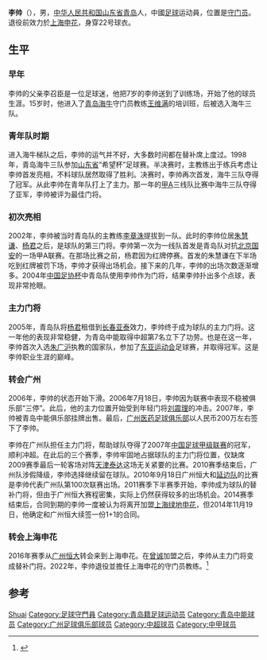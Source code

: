 {{noteta|G1=足球}}
{{Otheruses|other=1994年出生的同名足球运动员|李帅 (1994年)}}
{{Football player infobox
| playername = 李帅 
| image = [[File:Li_Shuai.JPG|250px]]
| fullname = 李帅
| height = {{height|m=1.91}}
| nickname = 
| dateofbirth = 1982年8月18日
| cityofbirth = [[山东省|山东省]][[青岛|青岛]] 
| countryofbirth = {{CHN}}
| currentclub = [[上海绿地申花|上海绿地申花]]
| clubnumber = 
| position = [[守门员|守门员]]
| youthyears1    = 1997–2001 | youthclubs1 = [[青岛中能|青岛海牛]]
| years1         = 2002–2006 | clubs1 = [[青岛中能|青岛中能]]     | caps1 = 40 | goals1 = 0
| years2         = 2007–2015 | clubs2 = [[广州恒大淘宝|广州恒大淘宝]] | caps2 = 137 | goals2 = 0
| years3         = 2016–2022     | clubs3 = [[上海绿地申花|上海绿地申花]] | caps3 = 95 | goals3 = 0
| nationalyears1 = | nationalteam1 =
| nationalcaps1  = | nationalgoals1 =
| pcupdate = 2016年10月30日
| ntupdate = 
}}
'''李帅'''（{{bd|1982年|8月18日|catIdx=L李}}），男，[[中华人民共和国|中华人民共和国]][[山东省|山东省]][[青岛|青岛]]人，中國[[足球|足球]]运动員，位置是[[守门员|守门员]]。退役前效力於[[上海申花|上海申花]]，身穿22号球衣。

== 生平 ==
=== 早年 ===
李帅的父亲李召臣是一位足球迷，他把7岁的李帅送到了训练场，开始了他的球员生涯。15岁时，他进入了[[青岛中能|青岛海牛]]守门员教练[[王维满|王维满]]的培训班，后被选入海牛三队。

=== 青年队时期 ===
进入海牛梯队之后，李帅的运气并不好，大多数时间都在替补席上度过。1998年，青岛海牛三队参加[[山东省|山东省]]“希望杯”足球赛。半决赛时，主教练出于练兵考虑让李帅首发亮相，不料球队居然取得了胜利。决赛时，李帅再次首发，海牛三队夺得了冠军。从此李帅在青年队打上了主力。那一年的[[甲A|甲A]]三线队比赛中海牛三队夺得了亚军，李帅被评为最佳门将。

=== 初次亮相 ===
2002年，李帅被当时青岛队的主教练[[李章洙|李章洙]]提拔到一队。此时的李帅位居[[朱慧谦|朱慧谦]]、[[杨君|杨君]]之后，是球队的第三门将。李帅第一次为一线队首发是青岛队对抗[[北京国安|北京国安]]的一场甲A联赛。在那场比赛之前，杨君因为红牌停赛。首发的朱慧谦在下半场吃到红牌被罚下场，李帅才获得出场机会。接下来的几年，李帅的出场次数逐渐增多。2004年[[中国足协杯|中国足协杯]]中青岛队使用李帅作为门将，结果李帅扑出多个点球，表现非常抢眼。

=== 主力门将 ===
2005年，青岛队将[[杨君|杨君]]租借到[[长春亚泰|长春亚泰]]效力，李帅终于成为球队的主力门将。这一年他的表现非常稳健，为青岛中能取得中超第7名立下了功劳。也是在这一年，李帅首次入选[[朱广沪|朱广沪]]执教的国家队，参加了[[东亚运动会|东亚运动会]]足球赛，并取得冠军。这是李帅职业生涯的巅峰。

===转会广州===
2006年，李帅的状态开始下滑。2006年7月18日，李帅因为联赛中表现不稳被俱乐部“三停”。此后，他的主力位置开始受到年轻门将[[刘震理|刘震理]]的冲击。2007年，李帅被青岛中能俱乐部挂牌出售。最后，[[广州医药足球俱乐部|广州医药足球俱乐部]]以人民币200万左右签下了李帅。

李帅在广州队担任主力门将，帮助球队夺得了2007年[[中国足球甲级联赛|中国足球甲级联赛]]的冠军，顺利冲超。在此后的三个赛季，李帅牢固地占据球队的主力门将位置，仅缺席2009赛季最后一轮客场对阵[[天津泰达|天津泰达]]这场无关紧要的比赛。2010赛季结束后，广州队涉假降级，李帅选择继续留在球队。2010年9月18日广州恒大和[[延边足球俱乐部|延边队]]的比赛是李帅代表广州队第100次联赛出场。2011赛季下半赛季开始，李帅成为球队的替补门将，但由于广州恒大赛程密集，实际上仍然获得较多的出场机会。2014赛季结束后，合同到期的李帅一度被认为将离开加盟[[上海绿地申花|上海绿地申花]]，但2014年11月19日，他确定和广州恒大续签一份1+1的合同。

===转会上海申花===
2016年赛季从[[广州恒大|广州恒大]]转会来到上海申花。在[[曾诚|曾诚]]加盟之后，李帅从主力门将变成替补门将。2022年，李帅退役並擔任上海申花的守门员教练。<ref>{{cite news|title=申花门将李帅退役 转型为教练留队辅佐吴金贵|url=https://sports.sina.com.cn/china/j/2022-03-04/doc-imcwipih6529895.shtml|publisher=周到上海（新聞晨報）|date=2022-03-04|accessdate=2022-04-15|archive-date=2022-04-23|archive-url=https://web.archive.org/web/20220423020201/https://sports.sina.com.cn/china/j/2022-03-04/doc-imcwipih6529895.shtml}}</ref>
== 参考 ==
{{reflist}}

{{2004年青岛颐中名单}}
{{2005年青岛中能名单}}
{{2006年青岛中能名单}}
{{2007年广州医药名单}}
{{2008年广州医药名单}}
{{2009年广州医药名单}}
{{2010年广州恒大名单}}
{{2011年中超分类名单广州}}
{{2012年中超分类名单广州恒大}}
{{2013年中超分类名单广州恒大}}
{{2014年中超分类名单广州恒大}}
{{2015年中超分类名单广州恒大}}
{{2016年中超分类名单上海绿地申花}}
{{2017年中超分类名单上海绿地申花}}
{{2018年中超分类名单上海绿地申花}}
{{2020年中超分类名单上海绿地申花}}

{{Authority control}}
{{DEFAULTSORT:LI Shuai}}
[[Category:李姓|Shuai]]
[[Category:足球守門員|Category:足球守門員]]
[[Category:青岛籍足球运动员|Category:青岛籍足球运动员]]
[[Category:青岛中能球员|Category:青岛中能球员]]
[[Category:广州足球俱乐部球员|Category:广州足球俱乐部球员]]
[[Category:中超球员|Category:中超球员]]
[[Category:中甲球员|Category:中甲球员]]